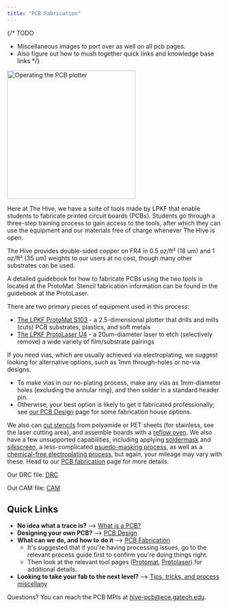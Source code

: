 ```yaml
---
title: "PCB Fabrication"
---
```


{/*
TODO
- Miscellaneous images to port over as well on all pcb pages.
- Also figure out how to mush together quick links and knowledge base links
*/}


<Image class="border-2 border-slate-200 rounded-lg" src={pcb} alt="Operating the PCB plotter" width="300" />

Here at The Hive, we have a suite of tools made by LPKF that enable students to fabricate printed circuit boards (PCBs). Students go through a three-step training process to gain access to the tools, after which they can use the equipment and our materials free of charge whenever The Hive is open.

The Hive provides double-sided copper on FR4 in 0.5 oz/ft² (18 um) and 1 oz/ft² (35 um) weights to our users at no cost, though many other substrates can be used.

A detailed guidebook for how to fabricate PCBs using the two tools is located at the ProtoMat. Stencil fabrication information can be found in the guidebook at the ProtoLaser.

There are two primary pieces of equipment used in this process:

- [The LPKF ProtoMat S103](/wiki/pcb/20-protomat/) - a 2.5-dimensional plotter that drills and mills (cuts) PCB substrates, plastics, and soft metals
- [The LPKF ProtoLaser U4](/wiki/pcb/21-protolaser/) - a 20um-diameter laser to etch (selectively remove) a wide variety of film/substrate pairings

If you need vias, which are usually achieved via electroplating, we suggest looking for alternative options, such as 1mm through-holes or no-via designs.
- To make vias in our no-plating process, make any vias as 1mm-diameter holes (excluding the annular ring), and then solder in a standard header pin.
- Otherwise, your best option is likely to get it fabricated professionally; see [our PCB Design](/wiki/pcb/01-pcb-design/#do-you-have-any-recommendations-for-professional-fabrication-houses) page for some fabrication house options.

We also can [cut stencils](/wiki/pcb/31-stencilnreflow/#how-to-make-and-use-stencils) from polyamide or PET sheets (for stainless, see the laser cutting area), and assemble boards with a [reflow oven](/wiki/pcb/31-stencilnreflow#how-to-use-the-reflow-oven). We also have a few unsupported capabilities, including applying [soldermask](https://www.lpkfusa.com/datasheets/prototyping/promask.pdf) and [silkscreen](https://www.lpkfusa.com/datasheets/prototyping/prolegend.pdf), a less-complicated [psuedo-masking process](/wiki/pcb/30-masknsilkscreen/#soldermasking-with-kapton-tape), as well as a [chemical-free electroplating process](https://www.lpkfusa.com/datasheets/prototyping/ProConduct_Specs.pdf), but again, your mileage may vary with these. Head to our [PCB fabrication](/wiki/pcb/10-pcb-fab/) page for more details.

Our DRC file: [DRC](/wiki/pcb-hive-minimum.dru)

Out CAM file: [CAM](/wiki/pcb-hive-basic.cam)

## Quick Links
- **No idea what a trace is?** –> [What is a PCB?](/wiki/pcb/00-pcb-basics/)
- **Designing your own PCB?** –> [PCB Design](/wiki/pcb/01-pcb-design/)
- **What can we do, and how to do it** –> [PCB Fabrication](/wiki/pcb/10-pcb-fab/)
  - It's suggested that if you're having processing issues, go to the relevant process guide first to confirm you're doing things right.
  - Then look at the relevant tool pages ([Protomat](/wiki/pcb/20-protomat/), [Protolaser](/wiki/pcb/21-protolaser/)) for additional details.
- **Looking to take your fab to the next level?** –> [Tips, tricks, and process miscellany](/wiki/pcb/40-pcb-advanced/)

Questions? You can reach the PCB MPIs at [hive-pcb@ece.gatech.edu](mailto:hive-pcb@ece.gatech.edu).

